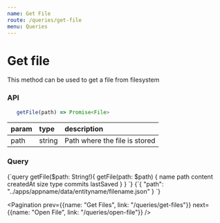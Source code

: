 ```yaml
---
name: Get File
route: /queries/get-file
menu: Queries
---
```



# Get file

This method can be used to get a file from filesystem

### API

```js
   getFile(path) => Promise<File>
```

|param|type|description|
|:--|:--|:--|
|path|string|Path where the file is stored|

### Query
<QueryViewer>
   <QueryTab>
{`query getFile($path: String!){
  getFile(path: $path) {
    name
    path
    content
    createdAt
    size
    type
    commits
    lastSaved
  }
}
`}
   </QueryTab>
   <VariablesTab>
{`{
   "path": "../apps/appname/data/entityname/filename.json"
}
`}
   </VariablesTab>
</QueryViewer>

<Pagination prev={{name: "Get Files", link: "/queries/get-files"}} next={{name: "Open File", link: "/queries/open-file"}} />